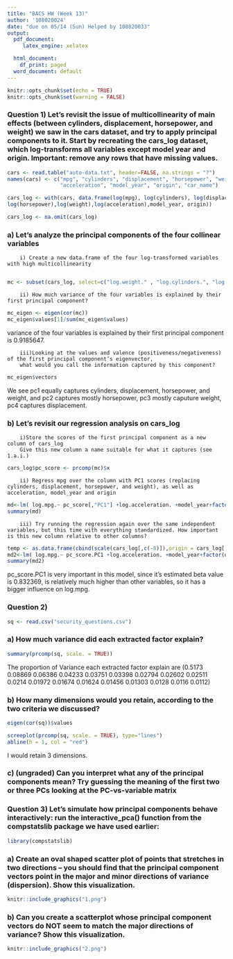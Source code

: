 ---
title: "BACS HW (Week 13)"
author: '108020024'
date: "due on 05/14 (Sun) Helped by 108020033"
output:
  pdf_document:
     latex_engine: xelatex

  html_document:
    df_print: paged
  word_document: default
---

```{r setup, include=FALSE}
knitr::opts_chunk$set(echo = TRUE)
knitr::opts_chunk$set(warning = FALSE) 

```

### Question 1)  Let’s revisit the issue of multicollinearity of main effects (between cylinders, displacement, horsepower, and weight) we saw in the cars dataset, and try to apply principal components to it. Start by recreating the cars_log dataset, which log-transforms all variables except model year and origin. Important: remove any rows that have missing values.




```{r}
cars <- read.table("auto-data.txt", header=FALSE, na.strings = "?")
names(cars) <- c("mpg", "cylinders", "displacement", "horsepower", "weight", 
                 "acceleration", "model_year", "origin", "car_name")

cars_log <- with(cars, data.frame(log(mpg), log(cylinders), log(displacement),
log(horsepower),log(weight),log(acceleration),model_year, origin))

cars_log <- na.omit(cars_log)


```

### a) Let’s analyze the principal components of the four collinear variables


        i) Create a new data.frame of the four log-transformed variables with high multicollinearity
        
```{r}
mc <- subset(cars_log, select=c("log.weight." , "log.cylinders.", "log.displacement." , "log.horsepower."))

```



        ii) How much variance of the four variables is explained by their first principal component?


```{r}
mc_eigen <- eigen(cor(mc))
mc_eigen$values[1]/sum(mc_eigen$values)
```
variance of the four variables is explained by their first principal component is 0.9185647. 



        iii)Looking at the values and valence (positiveness/negativeness) of the first principal component’s eigenvector,
        what would you call the information captured by this component?
```{r}
mc_eigen$vectors


```
We see pc1 equally captures cylinders, displacement, horsepower, and weight, and pc2 captures mostly horsepower, pc3 mostly caputure weight, pc4 captures displacement.



### b) Let’s revisit our regression analysis on cars_log


        i)Store the scores of the first principal component as a new column of cars_log
        Give this new column a name suitable for what it captures (see 1.a.i.)

```{r}
cars_log$pc_score <- prcomp(mc)$x
```
        
        
        ii) Regress mpg over the column with PC1 scores (replacing cylinders, displacement, horsepower, and weight), as well as acceleration, model_year and origin


```{r}
md<-lm( log.mpg.~ pc_score[,"PC1"] +log.acceleration. +model_year+factor(origin), data=cars_log)
summary(md)
```

        iii) Try running the regression again over the same independent variables, but this time with everything standardized. How important is this new column relative to other columns?

```{r}
temp <- as.data.frame(cbind(scale(cars_log[,c(-8)]),origin = cars_log[,8]))
md2<-lm( log.mpg.~ pc_score.PC1 +log.acceleration. +model_year+factor(origin), data=temp)
summary(md2)
```
pc_score.PC1 is very important in this model, since it's estimated beta value is 0.832369, is relatively much higher than other variables, so it has a bigger influence on log.mpg.  

### Question 2)

```{r}

sq <- read.csv("security_questions.csv")
```

### a) How much variance did each extracted factor explain?

```{r}
summary(prcomp(sq, scale. = TRUE))

```

The proportion of Variance each extracted factor explain are (0.5173 0.08869 0.06386 0.04233 0.03751 0.03398 0.02794 0.02602 0.02511 0.0214 0.01972 0.01674 0.01624 0.01456 0.01303 0.0128 0.0116 0.0112)


### b) How many dimensions would you retain, according to the two criteria we discussed?

```{r}

eigen(cor(sq))$values
```

```{r}
screeplot(prcomp(sq, scale. = TRUE), type="lines")
abline(h = 1, col = "red")

```

I would retain 3 dimensions.

### c) (ungraded) Can you interpret what any of the principal components mean? Try guessing the meaning of the first two or three PCs looking at the PC-vs-variable matrix


### Question 3) Let’s simulate how principal components behave interactively: run the interactive_pca() function from the compstatslib package we have used earlier:

```{r}
library(compstatslib)
```

### a) Create an oval shaped scatter plot of points that stretches in two directions – you should find that the principal component vectors point in the major and minor directions of variance (dispersion). Show this visualization.

```{r, echo=FALSE, out.width = '100%'}
knitr::include_graphics("1.png")

```

### b) Can you create a scatterplot whose principal component vectors do NOT seem to match the major directions of variance? Show this visualization.

```{r, echo=FALSE, out.width = '100%'}
knitr::include_graphics("2.png")

```
